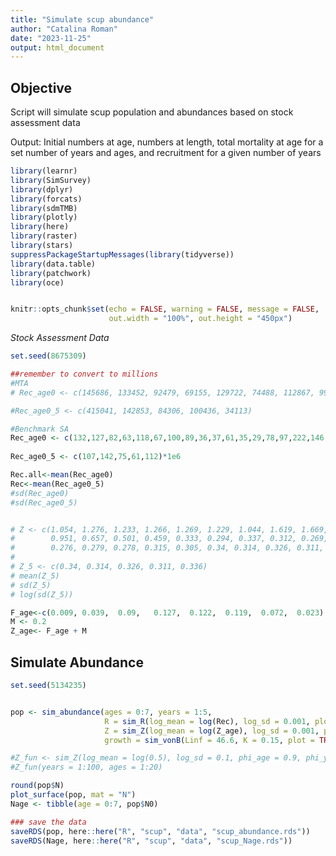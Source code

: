 ```yaml
---
title: "Simulate scup abundance"
author: "Catalina Roman"
date: "2023-11-25"
output: html_document
---
```


## Objective ####
Script will simulate scup population and abundances based on stock assessment data

Output: Initial numbers at age, numbers at length, total mortality at age for a set number of years and ages, and recruitment for a given number of years 

```r
library(learnr)
library(SimSurvey)
library(dplyr)
library(forcats)
library(sdmTMB)
library(plotly)
library(here)
library(raster)
library(stars)
suppressPackageStartupMessages(library(tidyverse))
library(data.table)
library(patchwork)
library(oce)


knitr::opts_chunk$set(echo = FALSE, warning = FALSE, message = FALSE, 
                      out.width = "100%", out.height = "450px")

```

_Stock Assessment Data_

```r
set.seed(8675309)

##remember to convert to millions
#MTA
# Rec_age0 <- c(145686, 133452, 92479, 69155, 129722, 74488, 112867, 99376, 39627, 39796, 72976, 42726, 37025, 93345,106668, 223962, 147688, 141201, 89909, 91455, 138744, 218815, 255024, 257622, 227491, 129655, 149488, 216850, 124572, 122412, 282838, 415041, 142853, 84306, 100436, 34113) 

#Rec_age0_5 <- c(415041, 142853, 84306, 100436, 34113)

#Benchmark SA 
Rec_age0 <- c(132,127,82,63,118,67,100,89,36,37,61,35,29,78,97,222,146,138,84,84,127,197,222,218,185,98,107,142,75,61,112)*1e6 
  
Rec_age0_5 <- c(107,142,75,61,112)*1e6

Rec.all<-mean(Rec_age0)
Rec<-mean(Rec_age0_5)
#sd(Rec_age0)
#sd(Rec_age0_5)


# Z <- c(1.054, 1.276, 1.233, 1.266, 1.269, 1.229, 1.044, 1.619, 1.669, 1.561, 1.855, 1.467, 1.269, 
#        0.951, 0.657, 0.501, 0.459, 0.333, 0.294, 0.337, 0.312, 0.269, 0.288, 0.287, 0.252, 0.258, 
#        0.276, 0.279, 0.278, 0.315, 0.305, 0.34, 0.314, 0.326, 0.311, 0.336)
# 
# Z_5 <- c(0.34, 0.314, 0.326, 0.311, 0.336) 
# mean(Z_5)
# sd(Z_5)
# log(sd(Z_5))

F_age<-c(0.009,	0.039,	0.09,	0.127,	0.122,	0.119,	0.072,	0.023)
M <- 0.2
Z_age<- F_age + M
```


## Simulate Abundance 
```r

set.seed(5134235)


pop <- sim_abundance(ages = 0:7, years = 1:5, 
                     R = sim_R(log_mean = log(Rec), log_sd = 0.001, plot = TRUE),  
                     Z = sim_Z(log_mean = log(Z_age), log_sd = 0.001, plot = TRUE),
                     growth = sim_vonB(Linf = 46.6, K = 0.15, plot = TRUE)) 

#Z_fun <- sim_Z(log_mean = log(0.5), log_sd = 0.1, phi_age = 0.9, phi_year = 0.9, plot = TRUE)
#Z_fun(years = 1:100, ages = 1:20)

round(pop$N)
plot_surface(pop, mat = "N")
Nage <- tibble(age = 0:7, pop$N0)


```


```r
### save the data
saveRDS(pop, here::here("R", "scup", "data", "scup_abundance.rds"))
saveRDS(Nage, here::here("R", "scup", "data", "scup_Nage.rds"))
```

